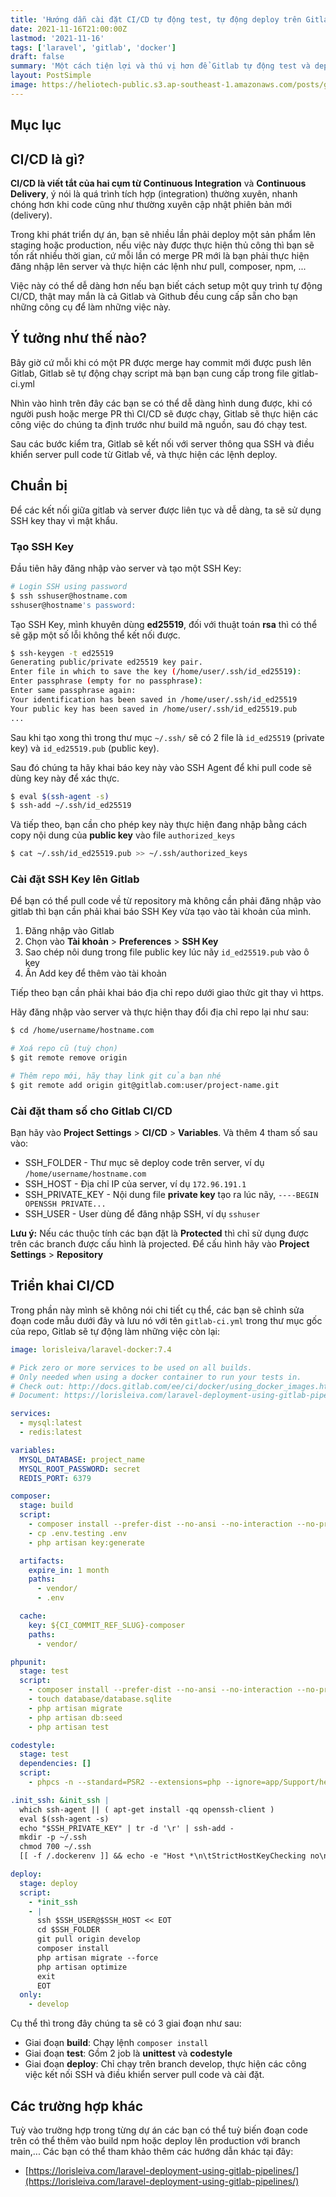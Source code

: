 ```yaml
---
title: 'Hướng dẫn cài đặt CI/CD tự động test, tự động deploy trên Gitlab'
date: 2021-11-16T21:00:00Z
lastmod: '2021-11-16'
tags: ['laravel', 'gitlab', 'docker']
draft: false
summary: 'Một cách tiện lợi và thú vị hơn để Gitlab tự động test và deploy thay cho bạn, việc này sẽ giúp bạn tiết kiệm rất nhiều thời gian, cùng xem nhé!'
layout: PostSimple
image: https://heliotech-public.s3.ap-southeast-1.amazonaws.com/posts/gitlab-ci/1.png
---
```


## Mục lục

<TOCInline toc={props.toc} exclude="Mục lục" toHeading={3} />

## CI/CD là gì?

**CI/CD là viết tắt của hai cụm từ Continuous Integration** và **Continuous Delivery**, ý nói là quá trình tích hợp (integration) thường xuyên, nhanh chóng hơn khi code cũng như thường xuyên cập nhật phiên bản mới (delivery).

Trong khi phát triển dự án, bạn sẽ nhiều lần phải deploy một sản phẩm lên staging hoặc production, nếu việc này được thực hiện thủ công thì bạn sẽ tốn rất nhiều thời gian, cứ mỗi lần có merge PR mới là bạn phải thực hiện đăng nhập lên server và thực hiện các lệnh như pull, composer, npm, ...

Việc này có thể dễ dàng hơn nếu bạn biết cách setup một quy trình tự động CI/CD, thật may mắn là cả Gitlab và Github đều cung cấp sẵn cho bạn những công cụ để làm những việc này.

## Ý tưởng như thế nào?

Bây giờ cứ mỗi khi có một PR được merge hay commit mới được push lên Gitlab, Gitlab sẽ tự động chạy script mà bạn bạn cung cấp trong file gitlab-ci.yml

<S3Image src="/posts/gitlab-ci/1.png" />

Nhìn vào hình trên đây các bạn se có thể dễ dàng hình dung được, khi có người push hoặc merge PR thì CI/CD sẽ được chạy, Gitlab sẽ thực hiện các công việc do chúng ta định trước như build mã nguồn, sau đó chạy test.

Sau các bước kiểm tra, Gitlab sẽ kết nối với server thông qua SSH và điều khiển server pull code từ Gitlab về, và thực hiện các lệnh deploy.

## Chuẩn bị

Để các kết nối giữa gitlab và server được liên tục và dễ dàng, ta sẽ sử dụng SSH key thay vì mật khẩu.

### Tạo SSH Key

Đầu tiên hãy đăng nhập vào server và tạo một SSH Key:

```bash
# Login SSH using password
$ ssh sshuser@hostname.com
sshuser@hostname's password:
```

Tạo SSH Key, mình khuyên dùng **ed25519**, đối với thuật toán **rsa** thì có thể sẽ gặp một số lỗi không thể kết nối được.

```bash
$ ssh-keygen -t ed25519
Generating public/private ed25519 key pair.
Enter file in which to save the key (/home/user/.ssh/id_ed25519):
Enter passphrase (empty for no passphrase):
Enter same passphrase again:
Your identification has been saved in /home/user/.ssh/id_ed25519
Your public key has been saved in /home/user/.ssh/id_ed25519.pub
...
```

Sau khi tạo xong thì trong thư mục `~/.ssh/` sẽ có 2 file là `id_ed25519` (private key) và `id_ed25519.pub` (public key).

Sau đó chúng ta hãy khai báo key này vào SSH Agent để khi pull code sẽ dùng key này để xác thực.

```bash
$ eval $(ssh-agent -s)
$ ssh-add ~/.ssh/id_ed25519
```

Và tiếp theo, bạn cần cho phép key này thực hiện đang nhập bằng cách copy nội dung của **public key** vào file `authorized_keys`

```bash
$ cat ~/.ssh/id_ed25519.pub >> ~/.ssh/authorized_keys
```

### Cài đặt SSH Key lên Gitlab

Để bạn có thể pull code về từ repository mà không cần phải đăng nhập vào gitlab thì bạn cần phải khai báo SSH Key vừa tạo vào tài khoản của mình.

1. Đăng nhập vào Gitlab
2. Chọn vào **Tài khoản** > **Preferences** > **SSH Key**
3. Sao chép nôi dung trong file public key lúc nãy `id_ed25519.pub` vào ô key
4. Ấn Add key để thêm vào tài khoản

Tiếp theo bạn cần phải khai báo địa chỉ repo dưới giao thức git thay vì https.

Hãy đăng nhập vào server và thực hiện thay đổi địa chỉ repo lại như sau:

```bash
$ cd /home/username/hostname.com

# Xoá repo cũ (tuỳ chọn)
$ git remote remove origin

# Thêm repo mới, hãy thay link git của bạn nhé
$ git remote add origin git@gitlab.com:user/project-name.git
```

### Cài đặt tham số cho Gitlab CI/CD

Bạn hãy vào **Project Settings** > **CI/CD** > **Variables**. Và thêm 4 tham số sau vào:

- SSH_FOLDER - Thư mục sẽ deploy code trên server, ví dụ `/home/username/hostname.com`
- SSH_HOST - Địa chỉ IP của server, ví dụ `172.96.191.1`
- SSH_PRIVATE_KEY - Nội dung file **private key** tạo ra lúc nãy, `----BEGIN OPENSSH PRIVATE...`
- SSH_USER - User dùng để đăng nhập SSH, ví dụ `sshuser`

**Lưu ý:** Nếu các thuộc tính các bạn đặt là **Protected** thì chỉ sử dụng được trên các branch được cấu hình là projected. Để cấu hình hãy vào **Project Settings** > **Repository**

## Triển khai CI/CD

Trong phần này mình sẽ không nói chi tiết cụ thể, các bạn sẽ chỉnh sửa đoạn code mẫu dưới đây và lưu nó với tên `gitlab-ci.yml` trong thư mục gốc của repo, Gitlab sẽ tự động làm những việc còn lại:

```yaml
image: lorisleiva/laravel-docker:7.4

# Pick zero or more services to be used on all builds.
# Only needed when using a docker container to run your tests in.
# Check out: http://docs.gitlab.com/ee/ci/docker/using_docker_images.html#what-is-a-service
# Document: https://lorisleiva.com/laravel-deployment-using-gitlab-pipelines/

services:
  - mysql:latest
  - redis:latest

variables:
  MYSQL_DATABASE: project_name
  MYSQL_ROOT_PASSWORD: secret
  REDIS_PORT: 6379

composer:
  stage: build
  script:
    - composer install --prefer-dist --no-ansi --no-interaction --no-progress --no-scripts
    - cp .env.testing .env
    - php artisan key:generate

  artifacts:
    expire_in: 1 month
    paths:
      - vendor/
      - .env

  cache:
    key: ${CI_COMMIT_REF_SLUG}-composer
    paths:
      - vendor/

phpunit:
  stage: test
  script:
    - composer install --prefer-dist --no-ansi --no-interaction --no-progress --no-scripts
    - touch database/database.sqlite
    - php artisan migrate
    - php artisan db:seed
    - php artisan test

codestyle:
  stage: test
  dependencies: []
  script:
    - phpcs -n --standard=PSR2 --extensions=php --ignore=app/Support/helpers.php app

.init_ssh: &init_ssh |
  which ssh-agent || ( apt-get install -qq openssh-client )
  eval $(ssh-agent -s)
  echo "$SSH_PRIVATE_KEY" | tr -d '\r' | ssh-add -
  mkdir -p ~/.ssh
  chmod 700 ~/.ssh
  [[ -f /.dockerenv ]] && echo -e "Host *\n\tStrictHostKeyChecking no\n\n" > ~/.ssh/config

deploy:
  stage: deploy
  script:
    - *init_ssh
    - |
      ssh $SSH_USER@$SSH_HOST << EOT
      cd $SSH_FOLDER
      git pull origin develop
      composer install
      php artisan migrate --force
      php artisan optimize
      exit
      EOT
  only:
    - develop
```

Cụ thể thì trong đây chúng ta sẽ có 3 giai đoạn như sau:

- Giai đoạn **build**: Chạy lệnh `composer install`
- Giai đoạn **test**: Gồm 2 job là **unittest** và **codestyle**
- Giai đoạn **deploy**: Chỉ chạy trên branch develop, thực hiện các công việc kết nối SSH và điều khiển server pull code và cài đặt.

## Các trường hợp khác

Tuỳ vào trường hợp trong từng dự án các bạn có thể tuỳ biến đoạn code trên có thể thêm vào build npm hoặc deploy lên production với branch main,... Các bạn có thể tham khảo thêm các hướng dẫn khác tại đây:

- [https://lorisleiva.com/laravel-deployment-using-gitlab-pipelines/](https://lorisleiva.com/laravel-deployment-using-gitlab-pipelines/)

<BlogNewsletterForm title="Đăng ký nhận thông báo" />
